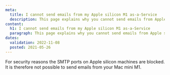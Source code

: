 ```yaml
---
meta:
  title: I cannot send emails from my Apple silicon M1 as-a-Service
  description: This page explains why you cannot send emails from Apple silicon M1 as-a-Service
content:
  h1: I cannot send emails from my Apple silicon M1 as-a-Service
  paragraph: This page explains why you cannot send emails from Apple silicon M1 as-a-Service
dates:
  validation: 2022-11-08
  posted: 2021-05-26
---
```


<Macro id="iam-requirements" />

For security reasons the SMTP ports on Apple silicon machines are blocked. It is therefore not possible to send emails from your Mac mini M1.
